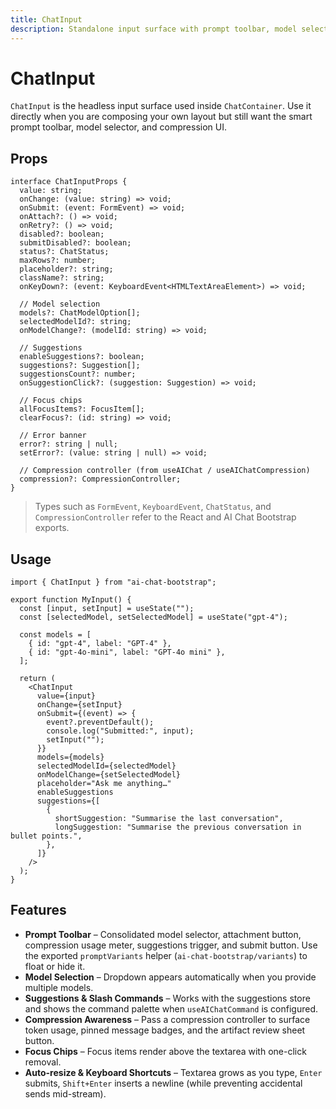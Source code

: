 ```yaml
---
title: ChatInput
description: Standalone input surface with prompt toolbar, model selector, suggestions, compression indicators, and focus chips.
---
```


# ChatInput

`ChatInput` is the headless input surface used inside `ChatContainer`. Use it directly when you are composing your own layout but still want the smart prompt toolbar, model selector, and compression UI.

## Props

```tsx
interface ChatInputProps {
  value: string;
  onChange: (value: string) => void;
  onSubmit: (event: FormEvent) => void;
  onAttach?: () => void;
  onRetry?: () => void;
  disabled?: boolean;
  submitDisabled?: boolean;
  status?: ChatStatus;
  maxRows?: number;
  placeholder?: string;
  className?: string;
  onKeyDown?: (event: KeyboardEvent<HTMLTextAreaElement>) => void;

  // Model selection
  models?: ChatModelOption[];
  selectedModelId?: string;
  onModelChange?: (modelId: string) => void;

  // Suggestions
  enableSuggestions?: boolean;
  suggestions?: Suggestion[];
  suggestionsCount?: number;
  onSuggestionClick?: (suggestion: Suggestion) => void;

  // Focus chips
  allFocusItems?: FocusItem[];
  clearFocus?: (id: string) => void;

  // Error banner
  error?: string | null;
  setError?: (value: string | null) => void;

  // Compression controller (from useAIChat / useAIChatCompression)
  compression?: CompressionController;
}
```

> Types such as `FormEvent`, `KeyboardEvent`, `ChatStatus`, and `CompressionController` refer to the React and AI Chat Bootstrap exports.

## Usage

```tsx
import { ChatInput } from "ai-chat-bootstrap";

export function MyInput() {
  const [input, setInput] = useState("");
  const [selectedModel, setSelectedModel] = useState("gpt-4");

  const models = [
    { id: "gpt-4", label: "GPT-4" },
    { id: "gpt-4o-mini", label: "GPT-4o mini" },
  ];

  return (
    <ChatInput
      value={input}
      onChange={setInput}
      onSubmit={(event) => {
        event?.preventDefault();
        console.log("Submitted:", input);
        setInput("");
      }}
      models={models}
      selectedModelId={selectedModel}
      onModelChange={setSelectedModel}
      placeholder="Ask me anything…"
      enableSuggestions
      suggestions={[
        {
          shortSuggestion: "Summarise the last conversation",
          longSuggestion: "Summarise the previous conversation in bullet points.",
        },
      ]}
    />
  );
}
```

## Features

- **Prompt Toolbar** – Consolidated model selector, attachment button, compression usage meter, suggestions trigger, and submit button. Use the exported `promptVariants` helper (`ai-chat-bootstrap/variants`) to float or hide it.
- **Model Selection** – Dropdown appears automatically when you provide multiple models.
- **Suggestions & Slash Commands** – Works with the suggestions store and shows the command palette when `useAIChatCommand` is configured.
- **Compression Awareness** – Pass a compression controller to surface token usage, pinned message badges, and the artifact review sheet button.
- **Focus Chips** – Focus items render above the textarea with one-click removal.
- **Auto-resize & Keyboard Shortcuts** – Textarea grows as you type, `Enter` submits, `Shift+Enter` inserts a newline (while preventing accidental sends mid-stream).
